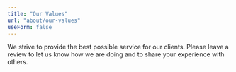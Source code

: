 ```yaml
---
title: "Our Values"
url: "about/our-values"
useForm: false
---
```


We strive to provide the best possible service for our clients. Please leave a review to let us know how we are doing and to share your experience with others.
